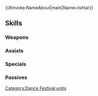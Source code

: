 {{#invoke:NameAbout|main|Name=Ishtar}}{{HeroPage Tabs}}
{{Hero Infobox
|Name=Ishtar
|Title=Thunder's Waltz
|GrowthModifier=Gen 4
|WeaponType=Red Tome
|Origin=Fire Emblem: Thracia 776
|Gender=Female
|MoveType=Flying
|actorJP=門脇舞以
|actorEN=Ratana
|artist=チーコ
|additionDate=September 5, 2019
|releaseDate=September 6, 2019
|TagID=舞踏イシュタル
|InternalID=418
|Properties=refresher,special,specRate_202302
|cv1=4
|cv2=9900200
|description=The heir to Mjölnir, she carries the blood of Friege's royal family. Dances with the power of rolling thunder. Appears in Fire Emblem: Thracia 776.
}}
{{Stats Page
|Lv1HP=17|Lv1ATK=6|Lv1SPD=8|Lv1DEF=3|Lv1RES=3
|GRHP=45|GRATK=65|GRSPD=65|GRDEF=30|GRRES=45
}}
==Skills==
===Weapons===
{{Weapons Table
|weapon1=Fire
|weapon1Default=1
|weapon1Unlock=1
|weapon2=Elfire
|weapon2Default=3
|weapon2Unlock=2
|weapon3=Bolganone
|weapon3Default=4
|weapon3Unlock=3
|weapon4=Mögþrasir
|weapon4Default=5
|weapon4Unlock=5
}}
===Assists===
{{Assists Table
|assist1=Dance
|assist1Default=4
|assist1Unlock=3
}}
===Specials===
{{Specials Table}}
===Passives===
{{Passives Table
|passiveA1=Darting Blow 1
|passiveA2=Swift Sparrow 1
|passiveA3=Swift Sparrow 2
|passiveA4=Swift Sparrow 3
|passiveA1Unlock=2
|passiveA2Unlock=3
|passiveA3Unlock=4
|passiveA4Unlock=5
|passiveB1=Desperation 1
|passiveB2=Desperation 2
|passiveB3=Desperation 3
|passiveB1Unlock=1
|passiveB2Unlock=2
|passiveB3Unlock=4
|passiveC1=Air Orders 1
|passiveC2=Air Orders 2
|passiveC3=Air Orders 3
|passiveC1Unlock=3
|passiveC2Unlock=4
|passiveC3Unlock=5
}}
{{Heroes Navbox}}
[[Category:Dance Festival units]]